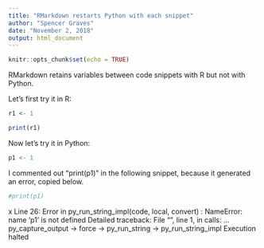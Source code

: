 ```yaml
---
title: "RMarkdown restarts Python with each snippet"
author: "Spencer Graves"
date: "November 2, 2018"
output: html_document
---
```


```r
knitr::opts_chunk$set(echo = TRUE)
```
 
RMarkdown retains variables between code snippets with R but not with Python.  

Let's first try it in R:  

```r
r1 <- 1
```
```r
print(r1)
```

Now let's try it in Python:  

```python
p1 <- 1
```

I commented out "print(p1)" in the following snippet, because it generated an error, copied below.  
```python
#print(p1)

```

x Line 26: Error in py_run_string_impl(code, local, convert) : NameError: name 'p1' is not defined Detailed traceback: File "<string>", line 1, in <module> calls:<Anonymous> ... py_capture_output -> force -> py_run_string -> py_run_string_impl Execution halted 
